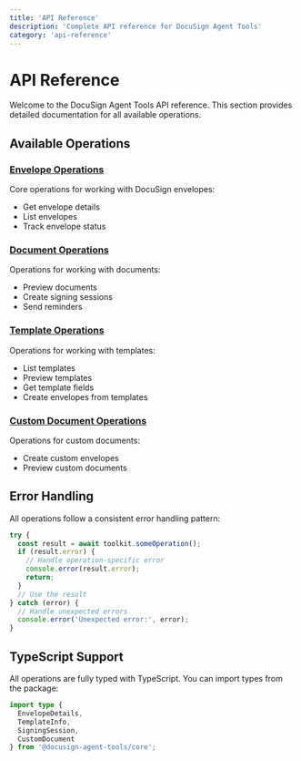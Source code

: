 ```yaml
---
title: 'API Reference'
description: 'Complete API reference for DocuSign Agent Tools'
category: 'api-reference'
---
```


# API Reference

Welcome to the DocuSign Agent Tools API reference. This section provides detailed documentation for all available operations.

## Available Operations

### [Envelope Operations](/api-reference/envelope-operations)
Core operations for working with DocuSign envelopes:
- Get envelope details
- List envelopes
- Track envelope status

### [Document Operations](/api-reference/document-operations)
Operations for working with documents:
- Preview documents
- Create signing sessions
- Send reminders

### [Template Operations](/api-reference/template-operations)
Operations for working with templates:
- List templates
- Preview templates
- Get template fields
- Create envelopes from templates

### [Custom Document Operations](/api-reference/custom-document-operations)
Operations for custom documents:
- Create custom envelopes
- Preview custom documents

## Error Handling

All operations follow a consistent error handling pattern:

```typescript
try {
  const result = await toolkit.someOperation();
  if (result.error) {
    // Handle operation-specific error
    console.error(result.error);
    return;
  }
  // Use the result
} catch (error) {
  // Handle unexpected errors
  console.error('Unexpected error:', error);
}
```

## TypeScript Support

All operations are fully typed with TypeScript. You can import types from the package:

```typescript
import type { 
  EnvelopeDetails,
  TemplateInfo,
  SigningSession,
  CustomDocument
} from '@docusign-agent-tools/core';
``` 